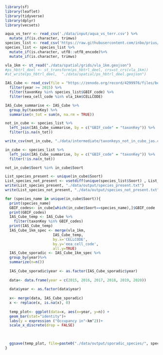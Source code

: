 ```r
library(sf)
library(leaflet)
library(tidyverse)
library(dplyr)
library(vecsets)
```

```r
aqua_vs_terr <- read_csv('./data/input/aqua_vs_terr.csv') %>%
  mutate_if(is.character, trimws)
species_list <- read_csv('https://raw.githubusercontent.com/inbo/prius/f52fc4e0bb060d5a3d372d1650502602a0a562fd/data/input/prius_species_list.csv') #species_list in main branch
species_list <- species_list %>%
  mutate_if(is.character, utf8::utf8_encode)%>%
  mutate_if(is.character, trimws)
```

```r
vla_1km <- st_read("./data/spatial/grids/vla_1km.geojson")
#ps_hbtrl_deel <- st_transform(ps_hbtrl_deel, crs=st_crs(vla_1km))
#st_write(ps_hbtrl_deel,  "./data/spatial/ps_hbtrl_deel.geojson")
```

```r
IAS_Cube <- read_csv(file = "https://zenodo.org/record/4299976/files/be_alientaxa_cube.csv?download=1") %>% 
  filter(year >= 2015) %>% 
  filter(taxonKey %in% species_list$GBIF_code) %>% 
  filter(eea_cell_code %in% vla_1km$CELLCODE)
```

```r
IAS_Cube_summarise <- IAS_Cube %>% 
  group_by(taxonKey) %>% 
  summarise(n_tot = sum(n, na.rm = TRUE))

not_in_cube <- species_list %>% 
  left_join(IAS_Cube_summarise, by = c("GBIF_code" = "taxonKey")) %>% 
  filter(is.na(n_tot))

write_csv(not_in_cube, "./data/intermediate/taxonkeys_not_in_cube_jas.csv")

in_cube <- species_list %>% 
  left_join(IAS_Cube_summarise, by = c("GBIF_code" = "taxonKey")) %>% 
  filter(!is.na(n_tot))

not_in_cube$Soort %in% in_cube$Soort

List_species_present <- unique(in_cube$Soort)
List_species_not_present <- vsetdiff(unique(species_list$Soort) , List_species_present)
write(List_species_present, "./data/output/species_present.txt")
write(List_species_not_present, "./data/output/species_not_present.txt")
```



```r
for (species_name in unique(in_cube$Soort)){
  print(species_name)
  GBIF_codes<- in_cube[which(in_cube$Soort==species_name),]$GBIF_code
  print(GBIF_codes)
  IAS_Cube_temp <- IAS_Cube %>%
    filter(taxonKey %in% GBIF_codes)
  print(IAS_Cube_temp)
  IAS_Cube_1km_spec <- merge(vla_1km,
                      IAS_Cube_temp,
                      by.x='CELLCODE',
                      by.y='eea_cell_code',
                      all.y=TRUE)
  IAS_Cube_sporadic <- IAS_Cube_1km_spec %>% 
  group_by(year)%>%
  summarize(n=n())
  
  IAS_Cube_sporadic$year <- as.factor(IAS_Cube_sporadic$year)
  
  data<- data.frame(year = c(2015, 2016, 2017, 2018, 2019, 2020))
  
  data$year <- as.factor(data$year)
  
  x<- merge(data, IAS_Cube_sporadic)
  x <- replace(x, is.na(x), 0)
                  
  temp_plot<- ggplot(data=x, aes(x=year, y=n)) +
  geom_bar(stat="identity")+
  labs(y = expression ("Occupancy in"~km^2))+
  scale_x_discrete(drop = FALSE)
  
  
  
  ggsave(temp_plot, file=paste0("./data/output/sporadic_species/", species_name,".png"), dpi=200)
}
```

